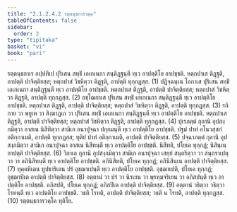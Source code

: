 ```yaml
---
title: "2.1.2.4.2 รตฺตนฺธการวคฺค"
tableOfContents: false
sidebar:
  order: 2
type: "tipitaka"
basket: "vi"
book: "pari"
---
```



<DynamicBreadcrumb />

<Division number="232" book="pari">

<Paragraph number="888" book="pari">
รตฺตนฺธกาเร อปฺปทีเป ปุริเสน สทฺธิํ เอเกเนกา สนฺติฏฺฐนฺตี ทฺเว อาปตฺติโย อาปชฺชติ. หตฺถปาเส ติฏฺฐติ, อาปตฺติ ปาจิตฺติยสฺส; หตฺถปาสํ วิชหิตฺวา ติฏฺฐติ, อาปตฺติ ทุกฺกฏสฺส. (1)
</Paragraph>

<Paragraph number="889" book="pari">
ปฏิจฺฉนฺเน โอกาเส ปุริเสน สทฺธิํ เอเกเนกา สนฺติฏฺฐนฺตี ทฺเว อาปตฺติโย อาปชฺชติ. หตฺถปาเส ติฏฺฐติ, อาปตฺติ ปาจิตฺติยสฺส; หตฺถปาสํ วิชหิตฺวา ติฏฺฐติ, อาปตฺติ ทุกฺกฏสฺส. (2)
</Paragraph>

<Paragraph number="890" book="pari">
อชฺโฌกาเส ปุริเสน สทฺธิํ เอเกเนกา สนฺติฏฺฐนฺตี ทฺเว อาปตฺติโย อาปชฺชติ. หตฺถปาเส ติฏฺฐติ, อาปตฺติ ปาจิตฺติยสฺส; หตฺถปาสํ วิชหิตฺวา ติฏฺฐติ, อาปตฺติ ทุกฺกฏสฺส. (3)
</Paragraph>

<Paragraph number="891" book="pari">
รถิกาย วา พฺยูเห วา สิงฺฆาฏเก วา ปุริเสน สทฺธิํ เอเกเนกา สนฺติฏฺฐนฺตี ทฺเว อาปตฺติโย อาปชฺชติ. หตฺถปาเส ติฏฺฐติ, อาปตฺติ ปาจิตฺติยสฺส; หตฺถปาสํ วิชหิตฺวา ติฏฺฐติ, อาปตฺติ ทุกฺกฏสฺส. (4)
</Paragraph>

<Paragraph number="892" book="pari">
ปุเรภตฺตํ กุลานิ อุปสงฺกมิตฺวา อาสเน นิสีทิตฺวา สามิเก อนาปุจฺฉา ปกฺกมนฺตี ทฺเว อาปตฺติโย อาปชฺชติ. ปฐมํ ปาทํ อโนวสฺสกํ อติกฺกาเมติ, อาปตฺติ ทุกฺกฏสฺส; ทุติยํ ปาทํ อติกฺกาเมติ, อาปตฺติ ปาจิตฺติยสฺส. (5)
</Paragraph>

<Paragraph number="893" book="pari">
ปจฺฉาภตฺตํ กุลานิ อุปสงฺกมิตฺวา สามิเก อนาปุจฺฉา อาสเน นิสีทนฺตี ทฺเว อาปตฺติโย อาปชฺชติ. นิสีทติ, ปโยเค ทุกฺกฏํ; นิสินฺเน อาปตฺติ ปาจิตฺติยสฺส. (6)
</Paragraph>

<Paragraph number="894" book="pari">
วิกาเล กุลานิ อุปสงฺกมิตฺวา สามิเก อนาปุจฺฉา เสยฺยํ สนฺถริตฺวา วา สนฺถราเปตฺวา วา อภินิสีทนฺตี ทฺเว อาปตฺติโย อาปชฺชติ. อภินิสีทติ, ปโยเค ทุกฺกฏํ; อภินิสินฺเน อาปตฺติ ปาจิตฺติยสฺส. (7)
</Paragraph>

<Paragraph number="895" book="pari">
ทุคฺคหิเตน ทูปธาริเตน ปรํ อุชฺฌาเปนฺตี ทฺเว อาปตฺติโย อาปชฺชติ. อุชฺฌาเปติ, ปโยเค ทุกฺกฏํ; อุชฺฌาปิเต อาปตฺติ ปาจิตฺติยสฺส. (8)
</Paragraph>

<Paragraph number="896" book="pari">
อตฺตานํ วา ปรํ วา นิรเยน วา พฺรหฺมจริเยน วา อภิสปนฺตี ทฺเว อาปตฺติโย อาปชฺชติ. อภิสปติ, ปโยเค ทุกฺกฏํ; อภิสปิเต อาปตฺติ ปาจิตฺติยสฺส. (9)
</Paragraph>

<Paragraph number="897" book="pari">
อตฺตานํ วธิตฺวา วธิตฺวา โรทนฺตี ทฺเว อาปตฺติโย อาปชฺชติ. วธติ โรทติ, อาปตฺติ ปาจิตฺติยสฺส; วธติ น โรทติ, อาปตฺติ ทุกฺกฏสฺส. (10)

</Paragraph>
</Division>

<Paragraph number="898" type="center" book="pari">
รตฺตนฺธการวคฺโค ทุติโย.
</Paragraph>